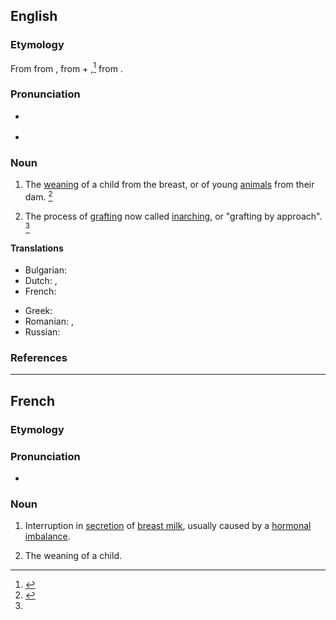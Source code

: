 ==English==

===Etymology===
From {{inh|en|enm|ablactacioun}} from {{etyl|LL.|en}} {{m|la|ablactatio}}, {{m|la|ablactō||to wean}} from {{etyl|la|en}} {{m|la|ab||without}} + {{m|la|lacto||suckle}},<ref name=SOED>{{R:SOED5|page=5}}</ref> from {{m|la|lac||milk}}.

===Pronunciation===
* {{a|US}} {{IPA|/ˌæb.lækˈteɪ.ʃn̩/|lang=en}}
* {{rhymes|eɪʃən|lang=en}}

===Noun===
{{en-noun|~}}

# The [[weaning]] of a child from the breast, or of young [[animal]]s from their dam. {{defdate|First attested from around (1350 to 1470).}}<ref name=SOED>{{R:SOED5|page=5}}</ref>
# {{lb|en|obsolete|horticulture}} The process of [[grafting]] now called [[inarching]], or "grafting by approach". {{defdate|Attested from the late 17<sup>th</sup> century until the early 19<sup>th</sup> century.}}<ref name=SOED/>

====Translations====
{{trans-top|weaning}}
* Bulgarian: {{t|bg|аблактация|f|alt=аблакта́ция|sc=Cyrl}}
* Dutch: {{t|nl|ablactatie|m}}, {{t+|nl|spenen|n}}
* French: {{t+|fr|sevrage|m}}
{{trans-mid}}
* Greek: {{t+|el|απογαλακτισμός|m|sc=Grek}}
* Romanian: {{t+|ro|ablactare|f}}, {{t+|ro|înțărcare|f}}
* Russian: {{t+|ru|аблактация|f|alt=аблакта́ция}}
{{trans-bottom}}

===References===
<references/>

----

==French==

===Etymology===
{{prefix|fr|ab|lactation}}

===Pronunciation===
* {{audio|LL-Q150 (fra)-WikiLucas00-ablactation.wav|Audio|lang=fr}}

===Noun===
{{fr-noun|f}}

# {{lb|fr|medicine}} Interruption in [[secretion]] of [[breast milk]], usually caused by a [[hormonal]] [[imbalance]].
# {{lb|fr|medicine|archaic}} The weaning of a child.